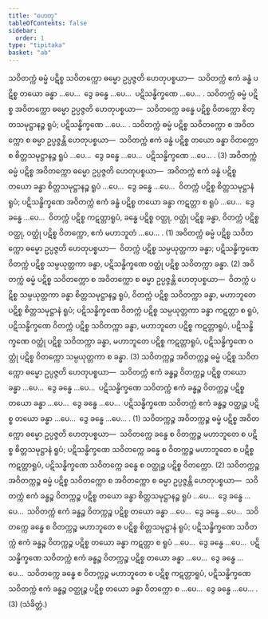 ```yaml
---
title: "ဟေတု"
tableOfContents: false
sidebar:
  order: 1
type: "tipitaka"
basket: "ab"
---
```



<DynamicBreadcrumb />

<Division number="102">

<Paragraph number="4287">
သဝိတက္ကံ ဓမ္မံ ပဋိစ္စ သဝိတက္ကော ဓမ္မော ဥပ္ပဇ္ဇတိ ဟေတုပစ္စယာ—  သဝိတက္ကံ ဧကံ ခန္ဓံ ပဋိစ္စ တယော ခန္ဓာ …ပေ…  ဒွေ ခန္ဓေ …ပေ…  ပဋိသန္ဓိက္ခဏေ …ပေ… . သဝိတက္ကံ ဓမ္မံ ပဋိစ္စ အဝိတက္ကော ဓမ္မော ဥပ္ပဇ္ဇတိ ဟေတုပစ္စယာ—  သဝိတက္ကေ ခန္ဓေ ပဋိစ္စ ဝိတက္ကော စိတ္တသမုဋ္ဌာနဉ္စ ရူပံ; ပဋိသန္ဓိက္ခဏေ …ပေ… . သဝိတက္ကံ ဓမ္မံ ပဋိစ္စ သဝိတက္ကော စ အဝိတက္ကော စ ဓမ္မာ ဥပ္ပဇ္ဇန္တိ ဟေတုပစ္စယာ—  သဝိတက္ကံ ဧကံ ခန္ဓံ ပဋိစ္စ တယော ခန္ဓာ ဝိတက္ကော စ စိတ္တသမုဋ္ဌာနဉ္စ ရူပံ …ပေ…  ဒွေ ခန္ဓေ …ပေ…  ပဋိသန္ဓိက္ခဏေ …ပေ… . (3)
</Paragraph>

</Division>
<Division number="103">

<Paragraph number="4288">
အဝိတက္ကံ ဓမ္မံ ပဋိစ္စ အဝိတက္ကော ဓမ္မော ဥပ္ပဇ္ဇတိ ဟေတုပစ္စယာ—  အဝိတက္ကံ ဧကံ ခန္ဓံ ပဋိစ္စ တယော ခန္ဓာ စိတ္တသမုဋ္ဌာနဉ္စ ရူပံ …ပေ…  ဒွေ ခန္ဓေ …ပေ…  ဝိတက္ကံ ပဋိစ္စ စိတ္တသမုဋ္ဌာနံ ရူပံ; ပဋိသန္ဓိက္ခဏေ အဝိတက္ကံ ဧကံ ခန္ဓံ ပဋိစ္စ တယော ခန္ဓာ ကဋတ္တာ စ ရူပံ …ပေ…  ဒွေ ခန္ဓေ …ပေ…  ဝိတက္ကံ ပဋိစ္စ ကဋတ္တာရူပံ, ခန္ဓေ ပဋိစ္စ ဝတ္ထု, ဝတ္ထုံ ပဋိစ္စ ခန္ဓာ, ဝိတက္ကံ ပဋိစ္စ ဝတ္ထု, ဝတ္ထုံ ပဋိစ္စ ဝိတက္ကော, ဧကံ မဟာဘူတံ …ပေ… . (1)
</Paragraph>

<Paragraph number="4289">
အဝိတက္ကံ ဓမ္မံ ပဋိစ္စ သဝိတက္ကော ဓမ္မော ဥပ္ပဇ္ဇတိ ဟေတုပစ္စယာ—  ဝိတက္ကံ ပဋိစ္စ သမ္ပယုတ္တကာ ခန္ဓာ; ပဋိသန္ဓိက္ခဏေ ဝိတက္ကံ ပဋိစ္စ သမ္ပယုတ္တကာ ခန္ဓာ, ပဋိသန္ဓိက္ခဏေ ဝတ္ထုံ ပဋိစ္စ သဝိတက္ကာ ခန္ဓာ. (2)
</Paragraph>

<Paragraph number="4290">
အဝိတက္ကံ ဓမ္မံ ပဋိစ္စ သဝိတက္ကော စ အဝိတက္ကော စ ဓမ္မာ ဥပ္ပဇ္ဇန္တိ ဟေတုပစ္စယာ—  ဝိတက္ကံ ပဋိစ္စ သမ္ပယုတ္တကာ ခန္ဓာ စိတ္တသမုဋ္ဌာနဉ္စ ရူပံ, ဝိတက္ကံ ပဋိစ္စ သဝိတက္ကာ ခန္ဓာ, မဟာဘူတေ ပဋိစ္စ စိတ္တသမုဋ္ဌာနံ ရူပံ; ပဋိသန္ဓိက္ခဏေ ဝိတက္ကံ ပဋိစ္စ သမ္ပယုတ္တကာ ခန္ဓာ ကဋတ္တာ စ ရူပံ, ပဋိသန္ဓိက္ခဏေ ဝိတက္ကံ ပဋိစ္စ သဝိတက္ကာ ခန္ဓာ, မဟာဘူတေ ပဋိစ္စ ကဋတ္တာရူပံ, ပဋိသန္ဓိက္ခဏေ ဝတ္ထုံ ပဋိစ္စ သဝိတက္ကာ ခန္ဓာ, မဟာဘူတေ ပဋိစ္စ ကဋတ္တာရူပံ, ပဋိသန္ဓိက္ခဏေ ဝတ္ထုံ ပဋိစ္စ ဝိတက္ကော သမ္ပယုတ္တကာ စ ခန္ဓာ. (3)
</Paragraph>

</Division>
<Division number="104">

<Paragraph number="4291">
သဝိတက္ကဉ္စ အဝိတက္ကဉ္စ ဓမ္မံ ပဋိစ္စ သဝိတက္ကော ဓမ္မော ဥပ္ပဇ္ဇတိ ဟေတုပစ္စယာ—  သဝိတက္ကံ ဧကံ ခန္ဓဉ္စ ဝိတက္ကဉ္စ ပဋိစ္စ တယော ခန္ဓာ …ပေ…  ဒွေ ခန္ဓေ …ပေ…  ပဋိသန္ဓိက္ခဏေ သဝိတက္ကံ ဧကံ ခန္ဓဉ္စ ဝိတက္ကဉ္စ ပဋိစ္စ တယော ခန္ဓာ …ပေ…  ဒွေ ခန္ဓေ …ပေ…  ပဋိသန္ဓိက္ခဏေ သဝိတက္ကံ ဧကံ ခန္ဓဉ္စ ဝတ္ထုဉ္စ ပဋိစ္စ တယော ခန္ဓာ …ပေ…  ဒွေ ခန္ဓေ …ပေ… . (1)
</Paragraph>

<Paragraph number="4292">
သဝိတက္ကဉ္စ အဝိတက္ကဉ္စ ဓမ္မံ ပဋိစ္စ အဝိတက္ကော ဓမ္မော ဥပ္ပဇ္ဇတိ ဟေတုပစ္စယာ—  သဝိတက္ကေ ခန္ဓေ စ ဝိတက္ကဉ္စ မဟာဘူတေ စ ပဋိစ္စ စိတ္တသမုဋ္ဌာနံ ရူပံ; ပဋိသန္ဓိက္ခဏေ သဝိတက္ကေ ခန္ဓေ စ ဝိတက္ကဉ္စ မဟာဘူတေ စ ပဋိစ္စ ကဋတ္တာရူပံ, ပဋိသန္ဓိက္ခဏေ သဝိတက္ကေ ခန္ဓေ စ ဝတ္ထုဉ္စ ပဋိစ္စ ဝိတက္ကော. (2)
</Paragraph>

<Paragraph number="4293">
သဝိတက္ကဉ္စ အဝိတက္ကဉ္စ ဓမ္မံ ပဋိစ္စ သဝိတက္ကော စ အဝိတက္ကော စ ဓမ္မာ ဥပ္ပဇ္ဇန္တိ ဟေတုပစ္စယာ—  သဝိတက္ကံ ဧကံ ခန္ဓဉ္စ ဝိတက္ကဉ္စ ပဋိစ္စ တယော ခန္ဓာ စိတ္တသမုဋ္ဌာနဉ္စ ရူပံ …ပေ…  ဒွေ ခန္ဓေ …ပေ…  သဝိတက္ကံ ဧကံ ခန္ဓဉ္စ ဝိတက္ကဉ္စ ပဋိစ္စ တယော ခန္ဓာ …ပေ…  ဒွေ ခန္ဓေ …ပေ…  သဝိတက္ကေ ခန္ဓေ စ ဝိတက္ကဉ္စ မဟာဘူတေ စ ပဋိစ္စ စိတ္တသမုဋ္ဌာနံ ရူပံ; ပဋိသန္ဓိက္ခဏေ သဝိတက္ကံ ဧကံ ခန္ဓဉ္စ ဝိတက္ကဉ္စ ပဋိစ္စ တယော ခန္ဓာ ကဋတ္တာ စ ရူပံ …ပေ…  ဒွေ ခန္ဓေ …ပေ…  ပဋိသန္ဓိက္ခဏေ သဝိတက္ကံ ဧကံ ခန္ဓဉ္စ ဝိတက္ကဉ္စ ပဋိစ္စ တယော ခန္ဓာ …ပေ…  ဒွေ ခန္ဓေ …ပေ…  သဝိတက္ကေ ခန္ဓေ စ ဝိတက္ကဉ္စ မဟာဘူတေ စ ပဋိစ္စ ကဋတ္တာရူပံ, ပဋိသန္ဓိက္ခဏေ သဝိတက္ကံ ဧကံ ခန္ဓဉ္စ ဝတ္ထုဉ္စ ပဋိစ္စ တယော ခန္ဓာ ဝိတက္ကော စ …ပေ…  ဒွေ ခန္ဓေ …ပေ… . (3) (သံခိတ္တံ.)
</Paragraph>
</Division>